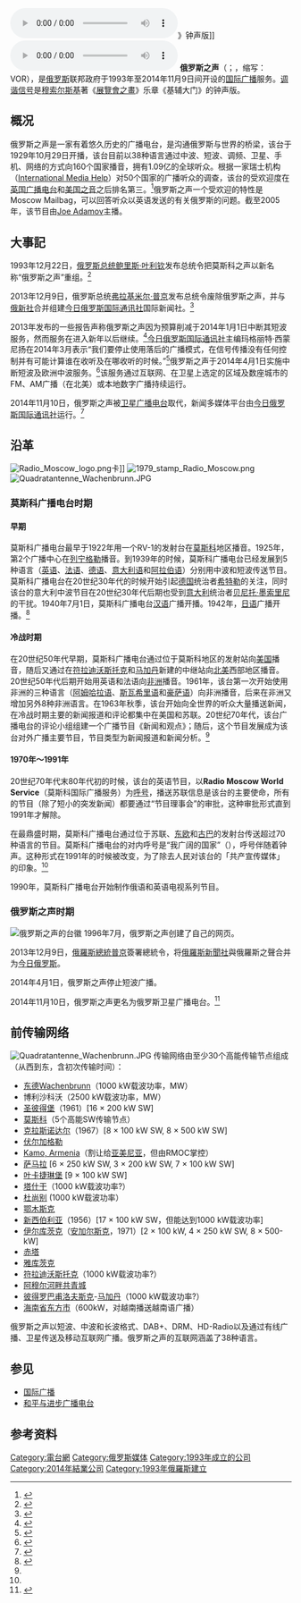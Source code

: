 {{TA|G1=PP}}
{{Infobox network
| name                = 俄罗斯之声
| logo                = [[Image:Голос_России_логотип.gif|Image:Голос России логотип.gif]]
| country             = [[俄罗斯|俄罗斯]]
| network_type        = [[電台網|電台網]]
| owner               = [[今日俄罗斯|今日俄罗斯]] <br/><small>（2013年12月9日前为[[全俄国家电视广播公司|全俄国家电视广播公司]]）</small>
| available           = [[国际|国际]]
| key_people          = 
| launch_date         = 1993年12月22日
|dissolved      = 2014年11月9日
| past_names          = 莫斯科广播电台
| 被取代名稱          = [[俄罗斯卫星广播电台|俄罗斯卫星广播电台]]
| website             =  
|}}
[[File:Wide_Is_My_Motherland_in_1941.ogg|thumb]]》钟声版]]
[[File:1980s_R.Moscow.ogg|thumb]]
'''俄罗斯之声'''（{{lang-rus|Голос России|r=Golos Rossii}}；{{lang-en|Voice of Russia}}，缩写：VOR），是[[俄罗斯|俄罗斯]]联邦政府于1993年至2014年11月9日间开设的[[国际广播|国际广播]]服务。[[调谐信号|调谐信号]]是[[莫杰斯特·彼得罗维奇·穆索尔斯基|穆索尔斯基]]著《[[展覽會之畫|展覽會之畫]]》乐章《基辅大门》的钟声版。

== 概况 ==
俄罗斯之声是一家有着悠久历史的广播电台，是沟通俄罗斯与世界的桥梁，该台于1929年10月29日开播，该台目前以38种语言通过中波、短波、调频、卫星、手机、网络的方式向160个国家播音，拥有1.09亿的全球听众。根据一家瑞士机构（[[International_Media_Help|International Media Help]]）对50个国家的广播听众的调查，该台的受欢迎度在[[BBC|英国广播电台]]和[[美国之音|美国之音]]之后排名第三。<ref>{{cite web|url=http://english.ruvr.ru/about.html|title=About us|access-date=2017-01-18|archive-url=https://web.archive.org/web/20130116232958/http://english.ruvr.ru/about.html|archive-date=2013-01-16|dead-url=yes}}</ref>俄罗斯之声一个受欢迎的特性是Moscow Mailbag，可以回答听众以英语发送的有关俄罗斯的问题。截至2005年，该节目由[[Joe_Adamov|Joe Adamov]]主播。

== 大事記 ==
1993年12月22日，[[俄罗斯总统|俄罗斯总统]][[鲍里斯·叶利钦|鲍里斯·叶利钦]]发布总统令把莫斯科之声以新名称“俄罗斯之声”重组。<ref>{{Cite web |url=http://www.innovbusiness.ru/pravo/DocumShow_DocumID_65277.html |title=Boris Yeltsin’s decree in Russian language |accessdate=2015-06-21 |archive-date=2014-12-10 |archive-url=https://web.archive.org/web/20141210034713/http://www.innovbusiness.ru/pravo/DocumShow_DocumID_65277.html |dead-url=no }}</ref>

2013年12月9日，俄罗斯总统[[弗拉基米尔·普京|弗拉基米尔·普京]]发布总统令废除俄罗斯之声，并与[[俄新社|俄新社]]合并组建[[今日俄罗斯|今日俄罗斯国际通讯社]]国际新闻社。<ref name=liquidation>{{cite news|title=President Vladimir Putin issues decree to reorganize Voice of Russia, RIA Novosti to Rossia Segodnya news wire|url=http://voiceofrussia.com/news/2013_12_09/President-Vladimir-Putin-issues-decree-to-reorgonize-Voice-of-Russia-RIA-Novosti-to-Rossia-Segodnya-news-wire-1689/|accessdate=December 9, 2013|newspaper=Voice of Russia|date=December 9, 2013|archive-date=2014-10-26|archive-url=https://web.archive.org/web/20141026132540/http://voiceofrussia.com/news/2013_12_09/President-Vladimir-Putin-issues-decree-to-reorgonize-Voice-of-Russia-RIA-Novosti-to-Rossia-Segodnya-news-wire-1689/|dead-url=no}}</ref> 

2013年发布的一些报告声称俄罗斯之声因为预算削减于2014年1月1日中断其短波服务，然而服务在进入新年以后继续。<ref>{{cite news|url=http://en.ria.ru/russia/20130821/182889844/Voice-of-Russia-Radio-Stops-Shortwave-Service.html|title=Voice of Russia Radio Stops Shortwave Service|accessdate=August 21, 2013|newspaper=RIA Novosti|date=August 21, 2013|archive-date=2014-07-31|archive-url=https://web.archive.org/web/20140731015019/http://en.ria.ru/russia/20130821/182889844/Voice-of-Russia-Radio-Stops-Shortwave-Service.html|dead-url=no}}</ref>[[今日俄罗斯|今日俄罗斯国际通讯社]]主编玛格丽特·西蒙尼扬在2014年3月表示“我们要停止使用落后的广播模式，在信号传播没有任何控制并有可能计算谁在收听及在哪收听的时候。”<ref>{{cite news|title=Russia Today’s English newswire to be launched in April|url=http://voiceofrussia.com/news/2014_03_23/Russia-Today-s-English-newswire-to-be-launched-in-April-1119/|accessdate=23 April 2014|newspaper=Voice of Russia|date=23 April 2014|archive-date=2014-10-26|archive-url=https://web.archive.org/web/20141026142247/http://voiceofrussia.com/news/2014_03_23/Russia-Today-s-English-newswire-to-be-launched-in-April-1119/|dead-url=no}}</ref>俄罗斯之声于2014年4月1日实施中断短波及欧洲中波服务。<ref>{{Cite web |url=http://swling.com/blog/2014/03/voice-of-russia-to-abandon-shortwave-on-april-1-2014/ |title=存档副本 |accessdate=2015-06-21 |archive-date=2015-08-02 |archive-url=https://web.archive.org/web/20150802022916/http://swling.com/blog/2014/03/voice-of-russia-to-abandon-shortwave-on-april-1-2014/ |dead-url=no }}</ref>该服务通过互联网、在卫星上选定的区域及数座城市的FM、AM广播（在北美）或本地数字广播持续运行。

2014年11月10日，俄罗斯之声被[[卫星通讯社|卫星广播电台]]取代，新闻多媒体平台由[[今日俄罗斯|今日俄罗斯国际通讯社]]运行。<ref>{{cite news|title=Voice of Russia becomes Sputnik|url=http://uk.sputniknews.com/voiceofrussia/news/2014_11_10/Voice-of-Russia-becomes-Sputnik-8149/|accessdate=18 November 2014|newspaper=Voice of Russia|date=10 November 2014|deadurl=yes|archiveurl=https://web.archive.org/web/20141129050431/http://uk.sputniknews.com/voiceofrussia/news/2014_11_10/Voice-of-Russia-becomes-Sputnik-8149/|archivedate=2014年11月29日}}</ref>

== 沿革 ==
[[File:Radio_Moscow_logo.png|thumb]]卡]]
[[File:1979_stamp_Radio_Moscow.png|thumb]]
[[File:Quadratantenne_Wachenbrunn.JPG|thumb]]

=== 莫斯科广播电台时期 ===
==== 早期 ====
莫斯科广播电台最早于1922年用一个RV-1的发射台在[[莫斯科|莫斯科]]地区播音。1925年，第2个广播中心在[[列宁格勒|列宁格勒]]播音。到1939年的时候，莫斯科广播电台已经发展到5种语言（[[英语|英语]]、[[法语|法语]]、[[德语|德语]]、[[意大利语|意大利语]]和[[阿拉伯语|阿拉伯语]]）分别用中波和短波传送节目。莫斯科广播电台在20世纪30年代的时候开始引起[[德国|德国]]统治者[[阿道夫·希特勒|希特勒]]的关注，同时该台的意大利中波节目在20世纪30年代后期也受到[[意大利|意大利]]统治者[[贝尼托·墨索里尼|贝尼托·墨索里尼]]的干扰。1940年7月1日，莫斯科广播电台[[汉语|汉语]]广播开播。1942年，[[日语|日语]]广播开播。<ref name="VOR">{{cite web|url=http://en.wikipedia.org/wiki/Voice_of_Russia|title=Voice of Russia|accessdate=2017-01-18|archive-date=2017-01-12|archive-url=https://web.archive.org/web/20170112203049/https://en.wikipedia.org/wiki/Voice_of_Russia|dead-url=no}}</ref>

==== 冷战时期 ====
在20世纪50年代早期，莫斯科广播电台通过位于莫斯科地区的发射站向[[美国|美国]]播音，随后又通过在[[符拉迪沃斯托克|符拉迪沃斯托克]]和[[马加丹|马加丹]]新建的中继站向[[北美|北美]]西部地区播音。20世纪50年代后期开始用英语和法语向[[非洲|非洲]]播音。1961年，该台第一次开始使用非洲的三种语言（[[阿姆哈拉语|阿姆哈拉语]]、[[斯瓦希里语|斯瓦希里语]]和[[豪萨语|豪萨语]]）向非洲播音，后来在非洲又增加另外8种非洲语言。在1963年秋季，该台开始向全世界的听众大量播送新闻，在冷战时期主要的新闻报道和评论都集中在美国和苏联。20世纪70年代，该台广播电台的评论小组组建一个广播节目《新闻和观点》；随后，这个节目发展成为该台对外广播主要节目，节目类型为新闻报道和新闻分析。<ref name="VOR"/>

==== 1970年～1991年 ====
20世纪70年代末80年代初的时候，该台的英语节目，以'''Radio Moscow World Service'''（莫斯科国际广播服务）为[[调谐信号|呼号]]，播送苏联信息是该台的主要使命，所有的节目（除了短小的突发新闻）都要通过“节目理事会”的审批，这种审批形式直到1991年才解除。

在最鼎盛时期，莫斯科广播电台通过位于苏联、[[东欧|东欧]]和[[古巴|古巴]]的发射台传送超过70种语言的节目。莫斯科广播电台的对内呼号是“我广阔的国家”（{{lang-ru|Широка страна моя родная}}），呼号伴随着钟声。这种形式在1991年的时候被改变，为了除去人民对该台的「共产宣传媒体」的印象。<ref name="VOR"/>

1990年，莫斯科广播电台开始制作俄语和英语电视系列节目。

=== 俄罗斯之声时期 ===
[[File:Voice_of_russia.png|俄罗斯之声的台徽]]
1996年7月，俄罗斯之声创建了自己的网页。

2013年12月9日，[[俄羅斯總統|俄羅斯總統]][[普京|普京]]簽署總統令，将[[俄羅斯新聞社|俄羅斯新聞社]]與俄羅斯之聲合并为[[今日俄罗斯|今日俄罗斯]]。

2014年4月1日，俄罗斯之声停止短波广播。

2014年11月10日，俄罗斯之声更名为俄罗斯卫星广播电台。<ref>{{cite news|title=Voice of Russia becomes Sputnik|url=http://uk.sputniknews.com/voiceofrussia/news/2014_11_10/Voice-of-Russia-becomes-Sputnik-8149/|accessdate=2014-11-19|newspaper=Voice of Russia|deadurl=yes|archiveurl=https://web.archive.org/web/20141129050431/http://uk.sputniknews.com/voiceofrussia/news/2014_11_10/Voice-of-Russia-becomes-Sputnik-8149/|archivedate=2014-11-29}}</ref>

==前传输网络==
[[Image:Quadratantenne_Wachenbrunn.JPG|thumb]]
传输网络由至少30个高能传输节点组成（从西到东，含初次传输时间）：

* [[东德|东德]][[Transmitter_Wachenbrunn|Wachenbrunn]]（1000 kW载波功率，MW）
* 博利沙科沃（2500 kW载波功率，MW）
* [[圣彼得堡|圣彼得堡]]（1961）[16 × 200 kW SW]
* [[莫斯科|莫斯科]]（5个高能SW传输节点）
* [[克拉斯诺达尔|克拉斯诺达尔]]（1967）[8 × 100 kW SW, 8 × 500 kW SW]
* [[伏尔加格勒|伏尔加格勒]]
* [[Kamo,_Armenia|Kamo, Armenia]]（割让给[[亚美尼亚|亚美尼亚]]，但由RMOC掌控）
* [[萨马拉|萨马拉]] [6 × 250 kW SW, 3 × 200 kW SW, 7 × 100 kW SW]
* [[叶卡捷琳堡|叶卡捷琳堡]] [9 × 100 kW SW]
* [[塔什干|塔什干]]（1000 kW载波功率?）
* [[杜尚别|杜尚别]] (1000 kW载波功率）
* [[鄂木斯克|鄂木斯克]]
* [[新西伯利亚|新西伯利亚]]（1956）[17 × 100 kW SW，但能达到1000 kW载波功率]
* [[伊尔库茨克|伊尔库茨克]]（[[安加尔斯克|安加尔斯克]]，1971）[2 × 100 kW, 4 × 250 kW SW, 8 × 500-kW]
* [[赤塔|赤塔]]
* [[雅库茨克|雅库茨克]]
* [[符拉迪沃斯托克|符拉迪沃斯托克]]（1000 kW载波功率?）
* [[阿穆尔河畔共青城|阿穆尔河畔共青城]]
* [[彼得罗巴甫洛夫斯克|彼得罗巴甫洛夫斯克]]-[[马加丹|马加丹]]（1000 kW载波功率?）
* [[海南省|海南省]][[东方市|东方市]]（600kW，对越南播送越南语广播）

俄罗斯之声以短波、中波和长波格式、DAB+、DRM、HD-Radio以及通过有线广播、卫星传送及移动互联网广播。俄罗斯之声的互联网涵盖了38种语言。
<!--
== Broadcast languages ==
In 2013, the Voice of Russia had broadcast in 38 languages, including:<ref>{{cite web |url=http://voiceofrussia.com/about/|title=About us |last1= |first1= |last2= |first2= |date= |website=http://voiceofrussia.com |publisher=The Voice of Russia |accessdate=28 November 2013}}</ref>
{|width=45%
|-valign=top
|width=15%|
*[[Albanian_language|Albanian]]
*[[Armenian_language|Armenian]]
*[[Arabic_language|Arabic]]
*[[Azerbaijani_language|Azerbaijani]]
*[[Bulgarian_language|Bulgarian]]
*[[Mandarin_Chinese|Chinese]]
*[[Czech_language|Czech]]
*[[Dari_(Eastern_Persian)|Dari]]
*[[English_language|English]]
*[[French_language|French]]
*[[German_language|German]]
|width=15%|
*[[Hausa_language|Hausa]]
*[[Hindi|Hindi]]
*[[Hungarian_language|Hungarian]]
*[[Italian_language|Italian]]
*[[Japanese_language|Japanese]]
*[[Kurdish_language|Kurdish]]
*[[Kyrgyz_language|Kyrgyz]]
*[[Moldovan_language|Moldovan]]
*[[Mongolian_language|Mongolian]]
*[[Norwegian_language|Norwegian]]
*[[Pashto_language|Pashto]]
|width=15%|
*[[Persian_language|Persian]]
*[[Polish_language|Polish]]
*[[Portuguese_language|Portuguese]]
*[[Russian_language|Russian]]
*[[Serbian_language|Serbian]]
*[[Spanish_language|Spanish]]
*[[Turkish_language|Turkish]]
*[[Ukrainian_language|Ukrainian]]
*[[Urdu_language|Urdu]]
*[[Uzbek_language|Uzbek]]
|}

== VOR output compared to other broadcasters ==
For a comparison of VOR (RM) to other broadcasters see

{{External program hours}}

In 1996, the USA's international radio consisted of 992 hours per week by VOA, 667 hpw by RFE/RL, and 162 hpw by Radio Marti.
-->

==参见==
*[[国际广播|国际广播]]
*[[和平与进步广播电台|和平与进步广播电台]]

{{Portal|俄罗斯|广播}}<!--
*[[WNSW|WNSW]] in [[Newark,_New_Jersey|Newark, New Jersey]], simulcast an English-language version of the Voice of Russia until 2014.
-->

==参考资料==
{{reflist}}
<!--

{{World Radio Network}}
{{Telecommunications}}


{{DEFAULTSORT:Voice Of Russia}}
[[Category:External_services_(broadcasting)|Category:External services (broadcasting)]]
[[Category:Arabic-language_radio_stations|Category:Arabic-language radio stations]]
[[Category:Armenian-language_radio_stations|Category:Armenian-language radio stations]]
[[Category:Azerbaijani-language_radio_stations|Category:Azerbaijani-language radio stations]]
[[Category:Chinese-language_radio_stations|Category:Chinese-language radio stations]]
[[Category:German-language_radio_stations|Category:German-language radio stations]]
[[Category:Greek-language_radio_stations|Category:Greek-language radio stations]]
[[Category:French-language_radio_stations|Category:French-language radio stations]]
[[Category:Korean-language_radio_stations|Category:Korean-language radio stations]]
[[Category:Portuguese-language_radio_stations|Category:Portuguese-language radio stations]]
[[Category:Persian-language_radio_stations|Category:Persian-language radio stations]]
[[Category:Romanian-language_radio_stations|Category:Romanian-language radio stations]]
[[Category:Russian-language_radio_stations|Category:Russian-language radio stations]]
[[Category:Spanish-language_radio_stations|Category:Spanish-language radio stations]]
[[Category:Turkish-language_radio_stations|Category:Turkish-language radio stations]]
[[Category:Propaganda_radio_broadcasts|Category:Propaganda radio broadcasts]]
[[Category:Propaganda_organisations|Category:Propaganda organisations]]--><!--
-->[[Category:電台網|Category:電台網]]<!--
[[Category:Radio_stations_in_London|Category:Radio stations in London]]
[[Category:Radio_stations_established_in_1993|Category:Radio stations established in 1993]]
[[Category:Radio_stations_disestablished_in_2014|Category:Radio stations disestablished in 2014]]-->
[[Category:俄罗斯媒体|Category:俄罗斯媒体]]
[[Category:1993年成立的公司|Category:1993年成立的公司]]
[[Category:2014年結業公司|Category:2014年結業公司]]
[[Category:1993年俄羅斯建立|Category:1993年俄羅斯建立]]
<!--
[[Category:Russian_radio|Category:Russian radio]]
[[Category:State_media|Category:State media]]
-->